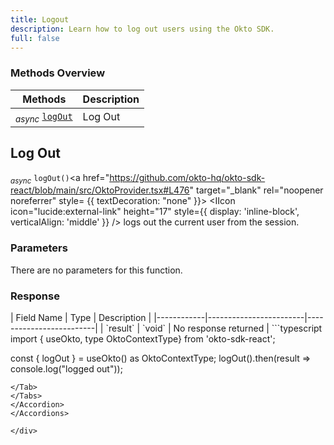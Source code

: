 ```yaml
---
title: Logout
description: Learn how to log out users using the Okto SDK.
full: false
---
```




### Methods Overview

| Methods                                                                | Description                     |                 
|------------------------------------------------------------------------|---------------------------------|
| <sub><i>async</i></sub> [`logOut`](#log-out)                           | Log Out                         |

<div className="method-box">

## Log Out

<sub><i>async</i></sub> `logOut()`<a href="https://github.com/okto-hq/okto-sdk-react/blob/main/src/OktoProvider.tsx#L476" target="_blank" rel="noopener noreferrer" style= {{ textDecoration: "none" }}> <IIcon icon="lucide:external-link" height="17" style={{ display: 'inline-block', verticalAlign: 'middle' }} /></a> logs out the current user from the session.

### Parameters

There are no parameters for this function.

### Response 

<Callout title="Success Response">
| Field Name | Type                   | Description             | 
|------------|------------------------|-------------------------|
| `result`   | `void`                 | No response returned    | 

</Callout>

<Accordions>
<Accordion title="Example">
<Tabs items={['Typescript']}>
  <Tab value="Typescript">
   ```typescript
  import { useOkto, type OktoContextType} from 'okto-sdk-react';
 
  const { logOut } = useOkto() as OktoContextType;
  logOut().then(result => console.log("logged out"));
  ```
  </Tab>
</Tabs>
</Accordion>
</Accordions>

</div>